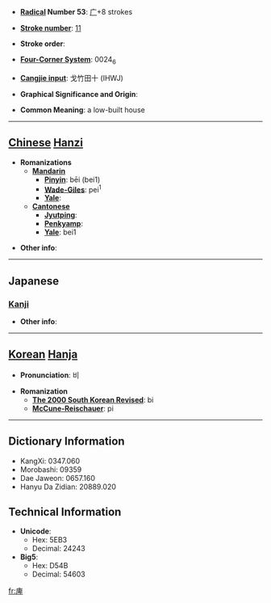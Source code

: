 * '''[[Wiktionary:Chinese radical index| Radical]] Number 53''': [[Wiktionary:Chinese radical index 广|广]]+8 strokes

* '''[[Wiktionary:Chinese total strokes index|Stroke number]]''': [[Wiktionary:Chinese total strokes index 11|11]]

* '''Stroke order''': 

* '''[[Wiktionary:Chinese four corner index|Four-Corner System]]''': 0024<sub>6</sub>

* '''[[Wiktionary:Chinese Cangjie index|Cangjie input]]''': 戈竹田十 (IHWJ)

* '''Graphical Significance and Origin''': 

* '''Common Meaning''': a low-built house

----

== [[Chinese]] [[Hanzi]] ==

* '''Romanizations'''
** '''[[Mandarin]]'''
*** '''[[Pinyin]]''': bēi (bei1)
*** '''[[Wade-Giles]]''': pei<sup>1</sup>
*** '''[[Yale]]''': 
** '''[[Cantonese]]'''
*** '''[[Jyutping]]''':
*** '''[[Penkyamp]]''': 
*** '''[[Yale]]''': bei1

* '''Other info''': 

----

==Japanese==
===[[Kanji]]===
{{kanji|on readings=[[ひ]] (hi), [[び]] (bi)|kun readings=[[ひくい]] (hikui)}}

* '''Other info''':  

----

== [[Korean]] [[Hanja]] ==

* '''Pronunciation''': 비

* '''Romanization'''
** '''[[The 2000 South Korean Revised Romanization|The 2000 South Korean Revised]]''': bi
** '''[[McCune-Reischauer]]''': pi

----

== Dictionary Information ==

* KangXi: 0347.060
* Morobashi: 09359
* Dae Jaweon: 0657.160
* Hanyu Da Zidian: 20889.020

== Technical Information ==

* '''Unicode''':
** Hex: 5EB3
** Decimal: 24243
* '''Big5''':
** Hex: D54B
** Decimal: 54603

[[fr:庳]]